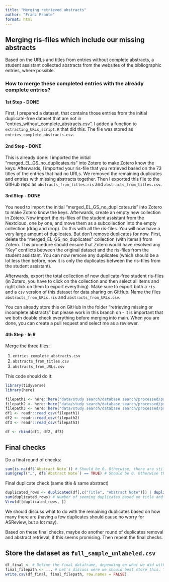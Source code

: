 ```yaml
---
title: "Merging retrieved abstracts"
author: "Franz Prante"
format: html
---
```


## Merging ris-files which include our missing abstracts

Based on the URLs and titles from entries without complete abstracts, a student assistant collected abstracts from the websites of the bibliographic entries, where possible. 

### How to merge these completed entries with the already complete entries?

#### 1st Step - DONE

First, I prepared a dataset, that contains those entries from the initial duplicate-free dataset that are not in "entries_without_complete_abstracts.csv". I added a function to `extracting_URLs_script.R` that did this. The file was stored as `entries_complete_abstracts.csv`.

#### 2nd Step - DONE

This is already done: I imported the initial "merged_EL_GS_no_duplicates.ris" into Zotero to make Zotero know the keys. Afterwards, I imported your ris-file that you retrieved based on the 73 titles of the entries that had no URLs. We removed the remaining duplicates and entries with missing abstracts together. Then I exported this file to the GitHub repo as `abstracts_from_titles.ris` and `abstracts_from_titles.csv`.

#### 3rd Step - DONE

You need to import the initial "merged_EL_GS_no_duplicates.ris" into Zotero to make Zotero know the keys. Afterwards, create an empty new collection in Zotero. Now import the ris-files of the student assistant from the Nextcloud, one by one, and move them as a subcollection into the empty collection (drag and drop). Do this with all the ris-files.
You will now have a very large amount of duplicates. But don't remove duplicates for now. First, delete the "merged_EL_GS_no_duplicates" collection (with items!) from Zotero. This procedure should ensure that Zotero would have resolved any "Key" conflicts between the original dataset and the ris-files from the student assistant. You can now remove any duplicates (which should be a lot less then before, now it is only the duplicates between the ris-files from the student assistant).

Afterwards, export the total collection of now duplicate-free student ris-files (in Zotero, you have to click on the collection and then select all items and right click on them to export everything). Make sure to export both a `ris` and a `csv` version of this dataset for data sharing on GitHub. Name the files `abstracts_from_URLs.ris` and `abstracts_from_URLs.csv`. 

You can already store this on GitHub in the folder "retrieving missing or incomplete abstracts" but please work in this branch on - it is important that we both double check everything before merging into main. When you are done, you can create a pull request and select me as a reviewer. 

#### 4th Step - In R

Merge the three files:

1. `entries_complete_abstracts.csv`
2. `abstracts_from_titles.csv`
3. `abstracts_from_URLs.csv`

This code should do it:
```r
library(tidyverse)
library(here)

filepath1 <- here::here("data/study search/database search/processed/preparation for abstract screening/retrieving missing or incomplete abstracts/entries_complete_abstracts.csv")
filepath2 <- here::here("data/study search/database search/processed/preparation for abstract screening/retrieving missing or incomplete abstracts/abstracts_from_titles.csv")
filepath3 <- here::here("data/study search/database search/processed/preparation for abstract screening/retrieving missing or incomplete abstracts/abstracts_from_URLs.csv")
df1 <- readr::read_csv(filepath1)
df2 <- readr::read_csv(filepath2)
df3 <- readr::read_csv(filepath3)

df <- rbind(df1, df2, df3)
```

## Final checks 

Do a final round of checks:
```r
sum(is.na(df$`Abstract Note`)) # Should be 0. Otherwise, there are still completely missing abstracts.
sum(grepl("…", df$`Abstract Note`) == TRUE) # Should be 0. Otherwise there are still shortened Google Scholar abstracts in the dataframe.
```

Final duplicate check (same title & same abstract)
```r
duplicated_rows <- duplicated(df[,c("Title", "Abstract Note")]) | duplicated(df[,c("Title", "Abstract Note")], fromLast = TRUE)
sum(duplicated_rows) # Number of seeming duplicates based on title and abstract
View(df[duplicated_rows, ])
```
We should discuss what to do with the remaining duplicates based on how many there are (having a few duplicates should cause no worry for ASReview, but a lot may).

Based on these final checks, maybe do another round of duplicates removal and abstract retrieval, if this seems promising. Then repeat the final checks.

## Store the dataset as `full_sample_unlabeled.csv`
```r
df_final <- # Define the final dataframe, depending on what we did with the remaining duplicates and missing abstracts.
final_filepath <- ... # Let's discuss were we should best store this. This is important, as from this file, we will start the abstract screening.
write.csv(df_final, final_filepath, row.names = FALSE)

```





















